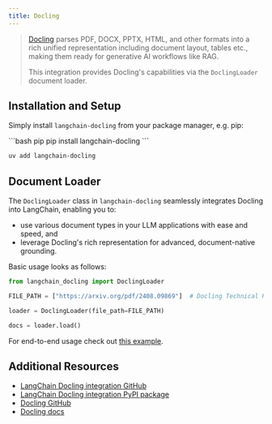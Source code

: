 ```yaml
---
title: Docling
---
```


> [Docling](https://github.com/DS4SD/docling) parses PDF, DOCX, PPTX, HTML, and other formats into a rich unified representation including document layout, tables etc., making them ready for generative AI workflows like RAG.
>
> This integration provides Docling's capabilities via the `DoclingLoader` document loader.

## Installation and Setup

Simply install `langchain-docling` from your package manager, e.g. pip:

<CodeGroup>
```bash pip
pip install langchain-docling
```

```bash uv
uv add langchain-docling
```
</CodeGroup>

## Document Loader

The `DoclingLoader` class in `langchain-docling` seamlessly integrates Docling into
LangChain, enabling you to:
- use various document types in your LLM applications with ease and speed, and
- leverage Docling's rich representation for advanced, document-native grounding.

Basic usage looks as follows:

```python
from langchain_docling import DoclingLoader

FILE_PATH = ["https://arxiv.org/pdf/2408.09869"]  # Docling Technical Report

loader = DoclingLoader(file_path=FILE_PATH)

docs = loader.load()
```

For end-to-end usage check out
[this example](/oss/python/integrations/document_loaders/docling).

## Additional Resources

- [LangChain Docling integration GitHub](https://github.com/DS4SD/docling-langchain)
- [LangChain Docling integration PyPI package](https://pypi.org/project/langchain-docling/)
- [Docling GitHub](https://github.com/DS4SD/docling)
- [Docling docs](https://ds4sd.github.io/docling/)

